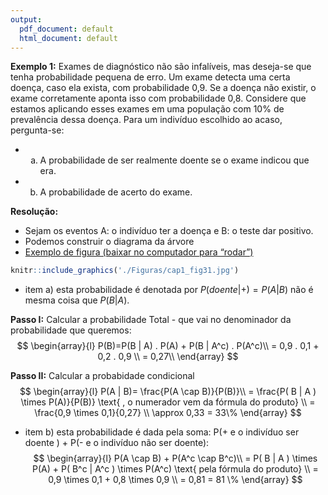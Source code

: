 ---
output:
  pdf_document: default
  html_document: default
---

**Exemplo 1:** Exames de diagnóstico não são infalíveis, mas deseja-se que tenha probabilidade pequena de erro. Um exame detecta uma certa doença, caso ela exista, com probabilidade 0,9. Se a doença não existir, o exame corretamente aponta isso com probabilidade 0,8. Considere que estamos aplicando esses exames em uma população com $10\%$ de prevalência dessa doença. Para um indivíduo escolhido ao acaso, pergunta-se:

- a) A probabilidade de ser realmente doente se o exame indicou que era. 
- b) A probabilidade de acerto do exame. 

**Resolução:**

- Sejam os eventos A: o indivíduo ter a doença e B: o teste dar positivo.
- Podemos construir o diagrama da árvore
- <a href="https://github.com/liamorita/estatisticabayesiana/blob/master/cap1_fig31.JPG">Exemplo de figura (baixar no computador para "rodar")</a>

```{r}
knitr::include_graphics('./Figuras/cap1_fig31.jpg')
```

- item a) esta probabilidade é denotada por $P( doente | +)= P(A | B)$ não é mesma coisa que $P(B | A)$.

**Passo I:** Calcular a probabilidade Total - que vai no denominador da probabilidade que queremos: 
$$
\begin{array}{l}
P(B)=P(B | A) . P(A) + P(B | A^c) . P(A^c)\\
= 0,9 . 0,1 + 0,2 . 0,9 \\
= 0,27\\
\end{array}
$$

**Passo II:** Calcular a probabidade condicional
$$
\begin{array}{l}
P(A | B)= \frac{P(A \cap B)}{P(B)}\\
= \frac{P( B | A ) \times P(A)}{P(B)} \text{ , o numerador vem da fórmula do produto} \\
= \frac{0,9 \times 0,1}{0,27} \\
\approx 0,33 = 33\%
\end{array}
$$

- item b) esta probabilidade é dada pela soma: P(+ e o indivíduo ser doente ) + P(- e o indivíduo não ser doente):
$$
\begin{array}{l}
P(A \cap B) + P(A^c \cap B^c)\\
= P( B | A ) \times P(A) + P( B^c  | A^c ) \times P(A^c)  \text{ pela fórmula do produto} \\
= 0,9 \times 0,1 + 0,8 \times 0,9 \\
= 0,81 = 81 \%
\end{array}
$$
